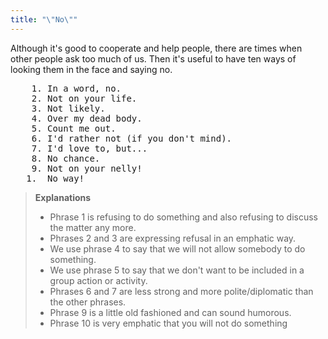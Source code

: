 ```yaml
---
title: "\"No\""
---
```


Although it's good to cooperate and help people, there are times when other people ask too much of us. Then it's useful to have ten ways of looking them in the face and saying no.

<pre className="text-xl font-semibold font-sans leading-3">
    1. In a word, no.
    2. Not on your life.
    3. Not likely.
    4. Over my dead body.
    5. Count me out.
    6. I'd rather not (if you don't mind).
    7. I'd love to, but...
    8. No chance.
    9. Not on your nelly!
   1.  No way!
</pre>

> __Explanations__
> - Phrase 1 is refusing to do something and also refusing to discuss the matter any more.
> - Phrases 2 and 3 are expressing refusal in an emphatic way.
> - We use phrase 4 to say that we will not allow somebody to do something.
> - We use phrase 5 to say that we don't want to be included in a group action or activity.
> - Phrases 6 and 7 are less strong and more polite/diplomatic than the other phrases.
> - Phrase 9 is a little old fashioned and can sound humorous.
> - Phrase 10 is very emphatic that you will not do something
